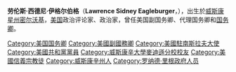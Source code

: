 {{Expand English|Lawrence Eagleburger}}
{{Unreferenced|time=2017-02-20T06:28:36+00:00}}
'''劳伦斯·西德尼·伊格尔伯格'''（'''Lawrence Sidney Eagleburger'''，{{bd|1930年|8月1日|2011年|6月4日|catIdx=Eagleburger}}），出生於[[威斯康星州|威斯康星州]][[密尔沃基_(威斯康星州)|密尔沃基]]，[[美国|美国]]政治评论家、政治家，曾任美国副国务卿、代理国务卿和[[美国国务卿|国务卿]]。

{{start box}}
{{succession box|[[詹姆斯·贝克|詹姆斯·贝克]]|[[沃伦·克里斯托弗|沃伦·克里斯托弗]]|[[美国国务卿|美国国务卿]]|1992年-1993年}}
{{end box}}
{{us-bio-stub}}
{{美國國務卿}}
{{George H. W. Bush cabinet}}
{{Authority control}}
{{DEFAULTSORT:Eagleburger}}
[[Category:美国国务卿|Category:美国国务卿]]
[[Category:美國副國務卿|Category:美國副國務卿]]
[[Category:美國駐南斯拉夫大使|Category:美國駐南斯拉夫大使]]
[[Category:美國共和黨黨員|Category:美國共和黨黨員]]
[[Category:威斯康辛大學麥迪遜分校校友|Category:威斯康辛大學麥迪遜分校校友]]
[[Category:美國信義宗教徒|Category:美國信義宗教徒]]
[[Category:威斯康辛州人|Category:威斯康辛州人]]
[[Category:罗纳德·里根政府人员|Category:罗纳德·里根政府人员]]